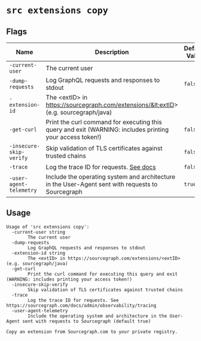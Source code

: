 # `src extensions copy`


## Flags

| Name | Description | Default Value |
|------|-------------|---------------|
| `-current-user` | The current user |  |
| `-dump-requests` | Log GraphQL requests and responses to stdout | `false` |
| `-extension-id` | The &lt;extID&gt; in https://sourcegraph.com/extensions/&lt;extID&gt; (e.g. sourcegraph/java) |  |
| `-get-curl` | Print the curl command for executing this query and exit (WARNING: includes printing your access token!) | `false` |
| `-insecure-skip-verify` | Skip validation of TLS certificates against trusted chains | `false` |
| `-trace` | Log the trace ID for requests. [See docs](/admin/observability/tracing) | `false` |
| `-user-agent-telemetry` | Include the operating system and architecture in the User-Agent sent with requests to Sourcegraph | `true` |


## Usage

```
Usage of 'src extensions copy':
  -current-user string
    	The current user
  -dump-requests
    	Log GraphQL requests and responses to stdout
  -extension-id string
    	The <extID> in https://sourcegraph.com/extensions/<extID> (e.g. sourcegraph/java)
  -get-curl
    	Print the curl command for executing this query and exit (WARNING: includes printing your access token!)
  -insecure-skip-verify
    	Skip validation of TLS certificates against trusted chains
  -trace
    	Log the trace ID for requests. See https://sourcegraph.com/docs/admin/observability/tracing
  -user-agent-telemetry
    	Include the operating system and architecture in the User-Agent sent with requests to Sourcegraph (default true)

Copy an extension from Sourcegraph.com to your private registry.


```
